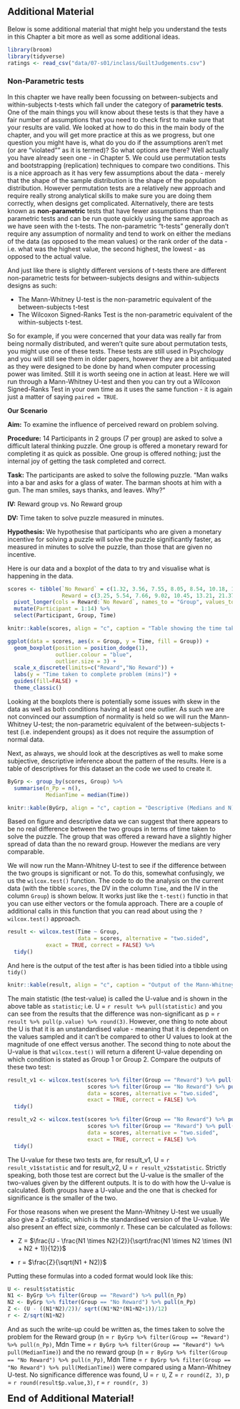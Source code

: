 ## Additional Material

Below is some additional material that might help you understand the tests in this Chapter a bit more as well as some additional ideas.

```r
library(broom)
library(tidyverse)
ratings <- read_csv("data/07-s01/inclass/GuiltJudgements.csv")
```

### Non-Parametric tests {-}

In this chapter we have really been focussing on between-subjects and within-subjects t-tests which fall under the category of **parametric tests**. One of the main things you will know about these tests is that they have a fair number of assumptions that you need to check first to make sure that your results are valid. We looked at how to do this in the main body of the chapter, and you will get more practice at this as we progress, but one question you might have is, what do you do if the assumptions aren't met (or are "violated"" as it is termed)? So what options are there? Well actually you have already seen one - in Chapter 5. We could use permutation tests and bootstrapping (replication) techniques to compare two conditions. This is a nice approach as it has very few assumptions about the data - merely that the shape of the sample distribution is the shape of the population distribution. However permutation tests are a relatively new approach and require really strong analytical skills to make sure you are doing them correctly, when designs get complicated. Alternatively, there are tests known as **non-parametric** tests that have fewer assumptions than the parametric tests and can be run quote quickly using the same approach as we have seen with the t-tests. The non-parametric "t-tests" generally don't require any assumption of normality and tend to work on either the medians of the data (as opposed to the mean values) or the rank order of the data - i.e. what was the highest value, the second highest, the lowest - as opposed to the actual value.

And just like there is slightly different versions of t-tests there are different non-parametric tests for between-subjects designs and within-subjects designs as such:

* The Mann-Whitney U-test is the non-parametric equivalent of the between-subjects t-test
* The Wilcoxon Signed-Ranks Test is the non-parametric equivalent of the within-subjects t-test.

So for example, if you were concerned that your data was really far from being normally distributed, and weren't quite sure about permutation tests, you might use one of these tests. These tests are still used in Psychology and you will still see them in older papers, however they are a bit antiquated as they were designed to be done by hand when computer processing power was limited. Still it is worth seeing one in action at least. Here we will run through a Mann-Whitney U-test and then you can try out a Wilcoxon Signed-Ranks Test in your own time as it uses the same function - it is again just a matter of saying `paired = TRUE`.

**Our Scenario**

**Aim:** To examine the influence of perceived reward on problem solving.

**Procedure:** 14 Participants in 2 groups (7 per group) are asked to solve a difficult lateral thinking puzzle. One group is offered a monetary reward for completing it as quick as possible. One group is offered nothing; just the internal joy of getting the task completed and correct.

**Task:** The participants are asked to solve the following puzzle. "Man walks into a bar and asks for a glass of water. The barman shoots at him with a gun. The man smiles, says thanks, and leaves. Why?"

**IV:** Reward group vs. No Reward group

**DV:** Time taken to solve puzzle measured in minutes.

**Hypothesis:** We hypothesise that participants who are given a monetary incentive for solving a puzzle will solve the puzzle significantly faster, as measured in minutes to solve the puzzle, than those that are given no incentive. 

Here is our data and a boxplot of the data to try and visualise what is happening in the data.

```r
scores <- tibble(`No Reward` = c(1.32, 3.56, 7.55, 8.05, 8.54, 10.18, 15.55),
                 Reward = c(3.25, 5.54, 7.66, 9.02, 10.45, 13.21, 21.37)) %>% 
  pivot_longer(cols = Reward:`No Reward`, names_to = "Group", values_to = "Time") %>%
  mutate(Participant = 1:14) %>%
  select(Participant, Group, Time)
```

```r
knitr::kable(scores, align = "c", caption = "Table showing the time taken to complete the puzzle for the Reward and No Reward groups")
```

```r
ggplot(data = scores, aes(x = Group, y = Time, fill = Group)) + 
  geom_boxplot(position = position_dodge(1),
               outlier.colour = "blue",
               outlier.size = 3) +
  scale_x_discrete(limits=c("Reward","No Reward")) +
  labs(y = "Time taken to complete problem (mins)") +
  guides(fill=FALSE) + 
  theme_classic()
```

Looking at the boxplots there is potentially some issues with skew in the data as well as both conditions having at least one outlier. As such we are not convinced our assumption of normality is held so we will run the Mann-Whitney U-test; the non-parametric equivalent of the between-subjects t-test (i.e. independent groups) as it does not require the assumption of normal data.

Next, as always, we should look at the descriptives as well to make some subjective, descriptive inference about the pattern of the results. Here is a table of descriptives for this dataset an the code we used to create it.

```r
ByGrp <- group_by(scores, Group) %>%
  summarise(n_Pp = n(),
            MedianTime = median(Time))
```

```r
knitr::kable(ByGrp, align = "c", caption = "Descriptive (Medians and N) for the two groups (Reward vs No Reward) in time taken to solve the puzzle.")
```

Based on figure and descriptive data we can suggest that there appears to be no real difference between the two groups in terms of time taken to solve the puzzle. The group that was offered a reward have a slightly higher spread of data than the no reward group. However the medians are very comparable.

We will now run the Mann-Whitney U-test to see if the difference between the two groups is significant or not. To do this, somewhat confusingly, we us the `wilcox.test()` function. The code to do the analysis on the current data (with the tibble `scores`, the DV in the column `Time`, and the IV in the column `Group`) is shown below. It works just like the `t-test()` functio in that you can use either vectors or the fomula approach. There are a couple of additional calls in this function that you can read about using the `?wilcox.test()` approach.

```r
result <- wilcox.test(Time ~ Group, 
                      data = scores, alternative = "two.sided", 
            exact = TRUE, correct = FALSE) %>%
  tidy()
```

And here is the output of the test after is has been tidied into a tibble using `tidy()`

```r
knitr::kable(result, align = "c", caption = "Output of the Mann-Whitney U-test")
```

The main statistic (the test-value) is called the U-value and is shown in the above table as `statistic`; i.e. U = `r result %>% pull(statistic)` and you can see from the results that the difference was non-significant as p = `r result %>% pull(p.value) %>% round(3)`. However, one thing to note about the U is that it is an unstandardised value - meaning that it is dependent on the values sampled and it can't be compared to other U values to look at the magnitude of one effect versus another. The second thing to note about the U-value is that `wilcox.test()` will return a diferent U-value depending on which condition is stated as Group 1 or Group 2. Compare the outputs of these two test:

```r
result_v1 <- wilcox.test(scores %>% filter(Group == "Reward") %>% pull(Time),
                         scores %>% filter(Group == "No Reward") %>% pull(Time),
                         data = scores, alternative = "two.sided",
                         exact = TRUE, correct = FALSE) %>%
  tidy()
```

```r
result_v2 <- wilcox.test(scores %>% filter(Group == "No Reward") %>% pull(Time),
                         scores %>% filter(Group == "Reward") %>% pull(Time),
                         data = scores, alternative = "two.sided",
                         exact = TRUE, correct = FALSE) %>%
  tidy()
```

The U-value for these two tests are, for result_v1, U = `r result_v1$statistic` and for result_v2, U = `r result_v2$statistic`. Strictly speaking, both those test are correct but the U-value is the smaller of the two-values given by the different outputs. It is to do with how the U-value is calculated. Both groups have a U-value and the one that is checked for significance is the smaller of the two.

For those reasons when we present the Mann-Whitney U-test we usually also give a Z-statistic, which is the standardised version of the U-value. We also present an effect size, commonly r. These can be calculated as follows:

* Z = $\frac{U - \frac{N1 \times N2}{2}}{\sqrt\frac{N1 \times N2 \times (N1 + N2 + 1)}{12}}$

* r = $\frac{Z}{\sqrt(N1 + N2)}$

Putting these formulas into a coded format would look like this:

```r
U <- result$statistic
N1 <- ByGrp %>% filter(Group == "Reward") %>% pull(n_Pp)
N2 <- ByGrp %>% filter(Group == "No Reward") %>% pull(n_Pp)
Z <- (U - ((N1*N2)/2))/ sqrt((N1*N2*(N1+N2+1))/12)
r <- Z/sqrt(N1+N2)
```

And as such the write-up could be written as, the times taken to solve the problem for the Reward group (n = `r ByGrp %>% filter(Group == "Reward") %>% pull(n_Pp)`, Mdn Time = `r ByGrp %>% filter(Group == "Reward") %>% pull(MedianTime)`) and the no reward group (n = `r ByGrp %>% filter(Group == "No Reward") %>% pull(n_Pp)`, Mdn Time = `r ByGrp %>% filter(Group == "No Reward") %>% pull(MedianTime)`) were compared using a Mann-Whitney U-test. No significance difference was found, U = `r U`, Z = `r round(Z, 3)`, p = `r round(result$p.value,3)`, r = `r round(r, 3)`

<span style="font-size: 22px; font-weight: bold; color: var(--purple);">End of Additional Material!</span>